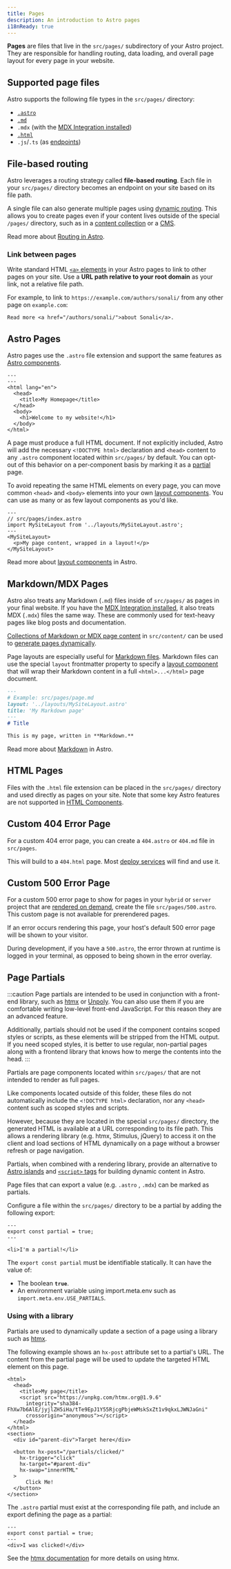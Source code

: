 ```yaml
---
title: Pages
description: An introduction to Astro pages
i18nReady: true
---
```



**Pages** are files that live in the `src/pages/` subdirectory of your Astro project. They are responsible for handling routing, data loading, and overall page layout for every page in your website.

## Supported page files 

Astro supports the following file types in the `src/pages/` directory:
- [`.astro`](#astro-pages)
- [`.md`](#markdownmdx-pages)
- `.mdx` (with the [MDX Integration installed](/en/guides/integrations-guide/mdx/#installation))
- [`.html`](#html-pages)
- `.js`/`.ts` (as [endpoints](/en/guides/endpoints/))

## File-based routing

Astro leverages a routing strategy called **file-based routing**. Each file in your `src/pages/` directory becomes an endpoint on your site based on its file path.

A single file can also generate multiple pages using [dynamic routing](/en/guides/routing/#dynamic-routes). This allows you to create pages even if your content lives outside of the special `/pages/` directory, such as in a [content collection](/en/guides/content-collections/) or a [CMS](/en/guides/cms/).

<ReadMore>Read more about [Routing in Astro](/en/guides/routing/).</ReadMore>

### Link between pages

Write standard HTML [`<a>` elements](https://developer.mozilla.org/en-US/docs/Web/HTML/Element/a) in your Astro pages to link to other pages on your site. Use a **URL path relative to your root domain** as your link, not a relative file path.

For example, to link to `https://example.com/authors/sonali/` from any other page on `example.com`:

```astro title="src/pages/index.astro"
Read more <a href="/authors/sonali/">about Sonali</a>.
```

## Astro Pages

Astro pages use the `.astro` file extension and support the same features as [Astro components](/en/basics/astro-components/).

```astro title="src/pages/index.astro"
---
---
<html lang="en">
  <head>
    <title>My Homepage</title>
  </head>
  <body>
    <h1>Welcome to my website!</h1>
  </body>
</html>
```

A page must produce a full HTML document. If not explicitly included, Astro will add the necessary `<!DOCTYPE html>` declaration and `<head>` content to any `.astro` component located within `src/pages/` by default. You can opt-out of this behavior on a per-component basis by marking it as a [partial](#page-partials) page.

To avoid repeating the same HTML elements on every page, you can move common `<head>` and `<body>` elements into your own [layout components](/en/basics/layouts/). You can use as many or as few layout components as you'd like.

```astro {3} /</?MySiteLayout>/
---
// src/pages/index.astro
import MySiteLayout from '../layouts/MySiteLayout.astro';
---
<MySiteLayout>
  <p>My page content, wrapped in a layout!</p>
</MySiteLayout>
```

<ReadMore>Read more about [layout components](/en/basics/layouts/) in Astro.</ReadMore>

## Markdown/MDX Pages

Astro also treats any Markdown (`.md`) files inside of `src/pages/` as pages in your final website. If you have the [MDX Integration installed](/en/guides/integrations-guide/mdx/#installation), it also treats MDX (`.mdx`) files the same way. These are commonly used for text-heavy pages like blog posts and documentation.

[Collections of Markdown or MDX page content](/en/guides/content-collections/) in `src/content/` can be used to [generate pages dynamically](/en/guides/routing/#dynamic-routes).

Page layouts are especially useful for [Markdown files](#markdownmdx-pages). Markdown files can use the special `layout` frontmatter property to specify a [layout component](/en/basics/layouts/) that will wrap their Markdown content in a full `<html>...</html>` page document.

```md {3}
---
# Example: src/pages/page.md
layout: '../layouts/MySiteLayout.astro'
title: 'My Markdown page'
---
# Title

This is my page, written in **Markdown.**
```

<ReadMore>Read more about [Markdown](/en/guides/markdown-content/) in Astro.</ReadMore>

## HTML Pages

Files with the `.html` file extension can be placed in the `src/pages/` directory and used directly as pages on your site. Note that some key Astro features are not supported in [HTML Components](/en/basics/astro-components/#html-components).

## Custom 404 Error Page

For a custom 404 error page, you can create a `404.astro` or `404.md` file in `src/pages`.

This will build to a `404.html` page. Most [deploy services](/en/guides/deploy/) will find and use it.

## Custom 500 Error Page

For a custom 500 error page to show for pages in your `hybrid` or `server` project that are [rendered on demand](/en/guides/server-side-rendering/#enable-on-demand-server-rendering), create the file `src/pages/500.astro`. This custom page is not available for prerendered pages.

If an error occurs rendering this page, your host's default 500 error page will be shown to your visitor.

<p><Since v="4.10.3" /></p>

During development, if you have a `500.astro`, the error thrown at runtime is logged in your terminal, as opposed to being shown in the error overlay.

## Page Partials

<p><Since v="3.4.0" /></p>

:::caution
Page partials are intended to be used in conjunction with a front-end library, such as [htmx](https://htmx.org/) or [Unpoly](https://unpoly.com/). You can also use them if you are comfortable writing low-level front-end JavaScript. For this reason they are an advanced feature.

Additionally, partials should not be used if the component contains scoped styles or scripts, as these elements will be stripped from the HTML output. If you need scoped styles, it is better to use regular, non-partial pages along with a frontend library that knows how to merge the contents into the head.
:::

Partials are page components located within `src/pages/` that are not intended to render as full pages.

Like components located outside of this folder, these files do not automatically include the `<!DOCTYPE html>` declaration, nor any `<head>` content such as scoped styles and scripts.

However, because they are located in the special `src/pages/` directory, the generated HTML is available at a URL corresponding to its file path. This allows a rendering library (e.g. htmx, Stimulus, jQuery) to access it on the client and load sections of HTML dynamically on a page without a browser refresh or page navigation.

Partials, when combined with a rendering library, provide an alternative to [Astro islands](/en/concepts/islands/) and [`<script>` tags](/en/guides/client-side-scripts/) for building dynamic content in Astro.

Page files that can export a value (e.g. `.astro` , `.mdx`) can be marked as partials.

Configure a file within the `src/pages/` directory to be a partial by adding the following export:

```astro title="src/pages/partial.astro" ins={2}
---
export const partial = true;
---

<li>I'm a partial!</li>
```

The `export const partial` must be identifiable statically. It can have the value of:

- The boolean __`true`__.
- An environment variable using import.meta.env such as `import.meta.env.USE_PARTIALS`.

### Using with a library

 Partials are used to dynamically update a section of a page using a library such as [htmx](https://htmx.org/).

 The following example shows an `hx-post` attribute set to a partial's URL. The content from the partial page will be used to update the targeted HTML element on this page. 

```astro title="src/pages/index.astro" 'hx-post="/partials/clicked/"'
<html>
  <head>
    <title>My page</title>
    <script src="https://unpkg.com/htmx.org@1.9.6"
      integrity="sha384-FhXw7b6AlE/jyjlZH5iHa/tTe9EpJ1Y55RjcgPbjeWMskSxZt1v9qkxLJWNJaGni"
      crossorigin="anonymous"></script>
  </head>
</html>
<section>
  <div id="parent-div">Target here</div>

  <button hx-post="/partials/clicked/"
    hx-trigger="click"
    hx-target="#parent-div"
    hx-swap="innerHTML"
  >
      Click Me!
  </button>
</section>
```

The `.astro` partial must exist at the corresponding file path, and include an export defining the page as a partial:

```astro title="src/pages/partials/clicked.astro" {2}
---
export const partial = true;
---
<div>I was clicked!</div>
```

See the [htmx documentation](https://htmx.org/docs/) for more details on using htmx.
